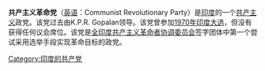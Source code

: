 '''共产主义革命党'''（[[英语|英语]]：Communist Revolutionary Party）是[[印度|印度]]的一个[[共产主义|共产主义]]政党。该党过去由K.P.R. Gopalan领导。该党曾参加[[1970年印度大选|1970年印度大选]]，但没有获得任何议会席位。该党是[[全印度共产主义革命者协调委员会|全印度共产主义革命者协调委员会]]签字团体中第一个尝试采用选举手段实现革命目标的政党。

[[Category:印度的共产党|Category:印度的共产党]]